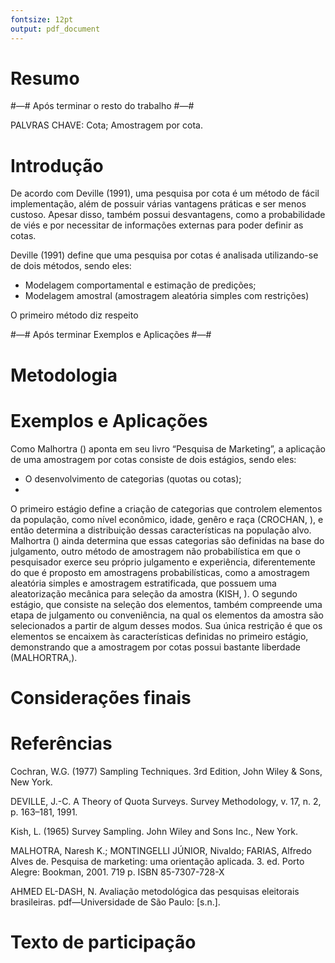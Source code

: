 ```yaml
---
fontsize: 12pt
output: pdf_document
---
```


\pagenumbering{gobble}

```{=tex}
\begin{center}
    
    \Large \textbf{UNIVERSIDADE FEDERAL DO ESPÍRITO SANTO}
    
    \vspace{4.5 cm}
    \large \textbf{Amostragem por Cotas}

    \vspace{4.5 cm}
    \Large \textbf{IVAN CUNHA VIEIRA}
    \Large \textbf{Luiz Felipe}
    
    \vspace{8 cm}
    \large VITÓRIA, ES \\
    2024
    
\end{center}
```

\newpage

\pagenumbering{arabic}

# Resumo

#---# Após terminar o resto do trabalho #---#

PALVRAS CHAVE: Cota; Amostragem por cota. 

# Introdução

De acordo com Deville (1991), uma pesquisa por cota é um método de fácil implementação, 
além de possuir várias vantagens práticas e ser menos custoso. Apesar disso, 
também possui desvantagens, como a probabilidade de viés e por necessitar de 
informações externas para poder definir as cotas. 


Deville (1991) define que uma pesquisa por cotas é analisada utilizando-se de dois 
métodos, sendo eles:

-   Modelagem comportamental e estimação de predições;
-   Modelagem amostral (amostragem aleatória simples com restrições)

O primeiro método diz respeito

#---# Após terminar Exemplos e Aplicações #---#

# Metodologia

# Exemplos e Aplicações

Como Malhortra () aponta em seu livro "Pesquisa de Marketing", a aplicação de 
uma amostragem por cotas consiste de dois estágios, sendo eles: 

-   O desenvolvimento de categorias (quotas ou cotas);
-   

O primeiro estágio define a criação de categorias que controlem elementos da 
população, como nível econômico, idade, genêro e raça (CROCHAN, ), e então 
determina a distribuição dessas características na população alvo. Malhortra () 
ainda determina que essas categorias são definidas na base do julgamento, outro 
método de amostragem não probabilística em que o pesquisador
exerce seu próprio julgamento e experiência, diferentemente do que é proposto em
amostragens probabilísticas, como a amostragem aleatória simples e amostragem 
estratificada, que possuem uma aleatorização mecânica para seleção da amostra
(KISH, ).
O segundo estágio, que consiste na seleção dos elementos, também compreende uma 
etapa de julgamento ou conveniência, na qual os elementos da amostra são selecionados 
a partir de algum desses modos. Sua única restrição é que os elementos se encaixem
às características definidas no primeiro estágio, demonstrando que a amostragem 
por cotas possui bastante liberdade (MALHORTRA,).

# Considerações finais



# Referências

Cochran, W.G. (1977) Sampling Techniques. 3rd Edition, John Wiley & Sons, New York.

DEVILLE, J.-C. A Theory of Quota Surveys. Survey Methodology, v. 17, n. 2, p. 163–181,
1991.

Kish, L. (1965) Survey Sampling. John Wiley and Sons Inc., New York.

MALHOTRA, Naresh K.; MONTINGELLI JÚNIOR, Nivaldo; FARIAS, Alfredo Alves de. 
Pesquisa de marketing: uma orientação aplicada. 3. ed. Porto Alegre: Bookman, 2001. 
719 p. ISBN 85-7307-728-X

AHMED EL-DASH, N. Avaliação metodológica das pesquisas eleitorais brasileiras. pdf—Universidade de São Paulo: [s.n.].

# Texto de participação

